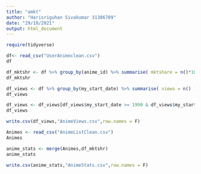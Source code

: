 ---
title: "amkt"
author: "Harisriguhan Sivakumar 31386709"
date: "29/10/2021"
output: html_document
---

```{r}
require(tidyverse)
```

```{r}
df<- read_csv("UserAnimeclean.csv")
df
```

```{r}
df_mktshr <- df %>% group_by(anime_id) %>% summarise( mktshare = n()*100/10508094 )
df_mktshr
```
```{r}
df_views <- df %>% group_by(my_start_date) %>% summarise( views = n() )
df_views
```
```{r}
df_views <- df_views[df_views$my_start_date >= 1990 & df_views$my_start_date <= 2018,]
df_views
```
```{r}
write.csv(df_views,"AnimeViews.csv",row.names = F)
```

```{r}
Animes <- read_csv("AnimeListClean.csv")
Animes
```

```{r}
anime_stats <- merge(Animes,df_mktshr)
anime_stats
```

```{r}
write.csv(anime_stats,"AnimeStats.csv",row.names = F)
```
